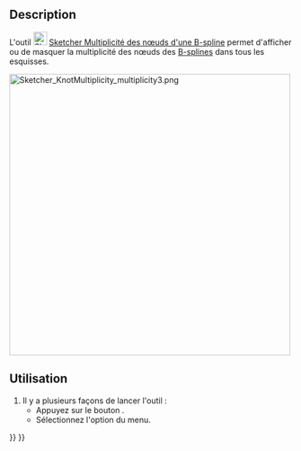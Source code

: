 <languages/>

{{Docnav/fr
|[[Sketcher_BSplineComb/fr|Peigne de courbure d'une B-spline]]
|[[Sketcher_BSplinePoleWeight/fr|Poids des points de contrôle B-spline]]
|[[Sketcher_Workbench/fr|Atelier Sketcher]]
|IconL=Sketcher_BSplineComb.svg
|IconR=Sketcher_BSplinePoleWeight.svg
|IconC=Workbench_Sketcher.svg
}}

{{GuiCommand/fr
|Name=Sketcher BSplineKnotMultiplicity
|Name/fr=Sketcher Multiplicité des nœuds d'une B-spline
|MenuLocation=Esquisse → Affichage → Afficher/masquer les informations d'une B-spline → Afficher/masquer la multiplicité de nœuds d'une B-spline
|Workbenches=[[Sketcher_Workbench/fr|Sketcher]]
|Version=0.17
|SeeAlso=[[Sketcher_CreateBSpline/fr|Sketcher B-spline simple]]
}}

==Description==

L'outil [[Image:Sketcher_BSplineKnotMultiplicity.svg|24px]] [[Sketcher_BSplineKnotMultiplicity/fr|Sketcher Multiplicité des nœuds d'une B-spline]] permet d'afficher ou de masquer la multiplicité des nœuds des [[B-Splines/fr|B-splines]] dans tous les esquisses.

[[File:Sketcher_KnotMultiplicity_multiplicity3.png|500px]]
{{Caption|Les nombres (1), (3) et (4) (en vert, entre parenthèses) font référence à la [[Sketcher_BSplineIncreaseKnotMultiplicity/fr|multiplicité]] des points de nœuds.}}

<span id="Usage"></span>
==Utilisation==

# Il y a plusieurs façons de lancer l'outil :
#* Appuyez sur le bouton {{Button|[[Image:Sketcher_BSplineKnotMultiplicity.svg|16px]] [[Sketcher_BSplineKnotMultiplicity/fr|Afficher/masquer la multiplicité de nœuds d'une B-spline]]}}.
#* Sélectionnez l'option {{MenuCommand|Esquisse → Affichage → Afficher/masquer les informations d'une B-spline → [[Image:Sketcher_BSplineKnotMultiplicity.svg|16px]] Afficher/masquer la multiplicité de nœuds d'une B-spline}} du menu.


{{Docnav/fr
|[[Sketcher_BSplineComb/fr|Peigne de courbure d'une B-spline]]
|[[Sketcher_BSplinePoleWeight/fr|Poids des points de contrôle B-spline]]
|[[Sketcher_Workbench/fr|Atelier Sketcher]]
|IconL=Sketcher_BSplineComb.svg
|IconR=Sketcher_BSplinePoleWeight.svg
|IconC=Workbench_Sketcher.svg
}}

{{Sketcher_Tools_navi{{#translation:}}}}
{{Userdocnavi{{#translation:}}}}